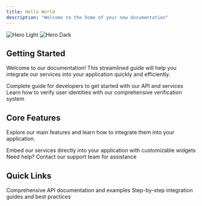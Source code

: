 ```yaml
---
title: Hello World
description: "Welcome to the home of your new documentation"
---
```


<img
  className="block dark:hidden"
  src="/images/hero-light.png"
  alt="Hero Light"
/>
<img
  className="hidden dark:block"
  src="/images/hero-dark.png"
  alt="Hero Dark"
/>

## Getting Started

Welcome to our documentation! This streamlined guide will help you integrate our services into your application quickly and efficiently.

<CardGroup cols={2}>
  <Card
    title="Developer Guide"
    icon="code"
    href="/developer-guide"
  >
    Complete guide for developers to get started with our API and services
  </Card>
  <Card
    title="Identity Verification"
    icon="shield-check"
    href="/identity-verification"
  >
    Learn how to verify user identities with our comprehensive verification system
  </Card>
</CardGroup>

## Core Features

Explore our main features and learn how to integrate them into your application.

<CardGroup cols={2}>
  <Card
    title="Embed Components"
    icon="window"
    href="/embed"
  >
    Embed our services directly into your application with customizable widgets
  </Card>
  <Card
    title="Get Support"
    icon="comments"
    href="mailto:support@example.com"
  >
    Need help? Contact our support team for assistance
  </Card>
</CardGroup>

## Quick Links

<CardGroup cols={2}>
  <Card
    title="API Documentation"
    icon="book"
    href="/developer-guide"
  >
    Comprehensive API documentation and examples
  </Card>
  <Card
    title="Integration Guide"
    icon="puzzle-piece"
    href="/embed"
  >
    Step-by-step integration guides and best practices
  </Card>
</CardGroup>
